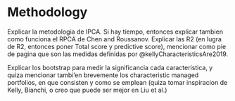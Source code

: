 # Methodology

Explicar la metodologia de IPCA. Si hay tiempo, entonces explicar tambien como funciona el RPCA de Chen and Roussanov. Explicar las R2 (en lugra de R2, entonces poner Total score y predictive score), mencionar como pie de pagina que son las medidas definidas por @kellyCharacteristicsAre2019. 

Explicar los bootstrap para medir la significancia cada caracteristica, y quiza mencionar tambi'en brevemente los characteristic managed portfolios, en que consisten y como se emplean (quiza tomar inspiracion de Kelly, Bianchi, o creo que puede ser mejor en Liu et al.)